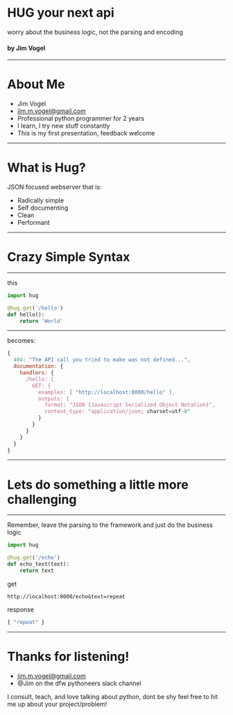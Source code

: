 

# HUG your next api
worry about the business logic, not the parsing and encoding

#### by Jim Vogel

---

# About Me

- Jim Vogel
- jim.m.vogel@gmail.com
- Professional python programmer for 2 years
- I learn, I try new stuff constantly
- This is my first presentation, feedback welcome

---

# What is Hug?

JSON focused webserver that is:

- Radically simple
- Self documenting
- Clean
- Performant

---

# Crazy Simple Syntax

---


this

```python
import hug

@hug.get('/hello')
def hello():
    return 'World'
```

---

becomes:

```javascript
{
  404: "The API call you tried to make was not defined...",
  documentation: {
    handlers: {
      /hello: {
        GET: {
          examples: [ "http://localhost:8000/hello" ],
          outputs: {
            format: "JSON (Javascript Serialized Object Notation)",
            content_type: "application/json; charset=utf-8"
          }
        }
      }
    }
  }
}

```

---

# Lets do something a little more challenging

---

Remember, leave the parsing to the framework and just do the business logic

``````python
import hug

@hug.get('/echo')
def echo_text(text):
    return text
``````

get

`http://localhost:8000/echo&text=repeat`


response

```javascript
{ "repeat" }
```


---

# Thanks for listening!

- jim.m.vogel@gmail.com
- @Jim on the dfw pythoneers slack channel

I consult, teach, and love talking about python, dont be shy feel free to hit me up about your project/problem!

